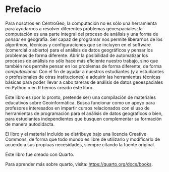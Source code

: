 # Prefacio {.unnumbered}

Para nosotros en CentroGeo, la computación no es sólo una herramienta para ayudarnos a resolver diferentes problemas geoespaciales; la computación es una parte integral del proceso de análisis y una forma de _pensar_ en geografía. Ser capaz de programar nos permite liberarnos de los algoritmos, técnicas y configuraciones que se incluyen en el software (comercial o abierto) para el análisis de datos geográficos y pensar los problemas de forma diferente. Abrir la posibilidad de automatizar los procesos de análisis no sólo hace más eficiente nuestro trabajo, sino que también nos permite pensar en los problemas de forma diferente, de forma _computacional_. Con el fin de ayudar a nuestros estudiantes (y a estudiantes o profesionales de otras instituciones) a adquirir las herramientas técnicas básicas para poder llevar a cabo tareras de análisis de datos geoespaciales en Python o en R hemos creado este libro.

Este libro es (por lo pronto, pretende ser) una compilación de materiales educativos sobre Geoinformática. Busca funcionar como un apoyo para profesores interesados en impartir cursos relacionados con el uso de herramientas de programación para el análisis de datos geográficos o bien, para estudiantes independientes que busquen complementar su formación de manera autodidacta.

El libro y el material incluido se distribuye bajo una licencia Creative Commons, de forma que todo mundo es libre de utilizarlo y modificarlo de acuerdo a sus propiuas necesidades, siempre citando la fuente original.



Este libro fue creado con Quarto.

Para aprender más sobre quarto, visita: <https://quarto.org/docs/books>.
